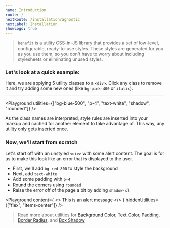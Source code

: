 ```yaml
---
name: Introduction
route: /
nextRoute: /installation/agnostic
nextLabel: Installation
showLogo: true
---
```


> `benefit` is a utility CSS-in-JS library that provides a set of low-level, configurable, ready-to-use styles. These styles are generated for you as you use them, so you don't have to worry about including stylesheets or eliminating unused styles.

### Let's look at a quick example:

Here, we are applying 5 utility classes to a `<div>`. Click any class to remove it and try adding some new ones (like `bg-pink-400` or `italic`).

---

<Playground
  utilities={["bg-blue-500", "p-4", "text-white", "shadow", "rounded"]}
/>

As the class names are interpreted, style rules are inserted into your markup and cached for another element to take advantage of. This way, any utility only gets inserted once.

### Now, we'll start from scratch

Let's start off with an unstyled `<div>` with some alert content. The goal is for us to make this look like an error that is displayed to the user.

- First, we'll add `bg-red-800` to style the background
- Next, add `text-white`
- Add some padding with `p-4`
- Round the corners using `rounded`
- Raise the error off of the page a bit by adding `shadow-xl`

<Playground
  content={
    <>
      <Icon name="alert-circle" className="mr-2 rounded-full" /> This is an
      alert message
    </>
  }
  hiddenUtilities={["flex", "items-center"]}
/>

> Read more about utilities for [Background Color](/background/background-color), [Text Color](), [Padding](), [Border Radius](), and [Box Shadow]()
